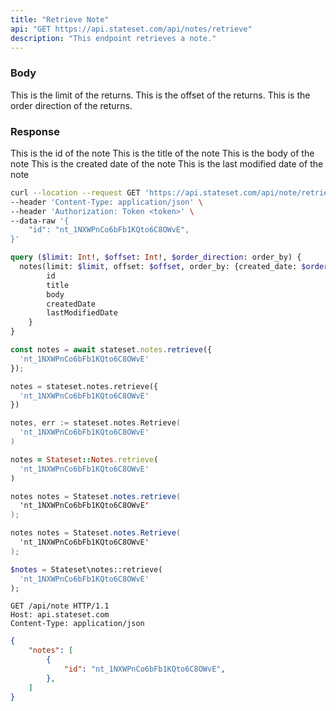 ```yaml
---
title: "Retrieve Note"
api: "GET https://api.stateset.com/api/notes/retrieve"
description: "This endpoint retrieves a note."
---
```


### Body

<ParamField body="limit" required="true" type="string">
  This is the limit of the returns.
</ParamField>

<ParamField body="offset" required="true" type="string">
  This is the offset of the returns.
</ParamField>

<ParamField body="order_direction" required="true" type="string">
  This is the order direction of the returns.
</ParamField>

### Response

<ResponseField name="id" type="string">
  This is the id of the note
</ResponseField>

<ResponseField name="title" type="string">
  This is the title of the note
</ResponseField>

<ResponseField name="body" type="string">
  This is the body of the note
</ResponseField>

<ResponseField name="created_date" type="string">
  This is the created date of the note
</ResponseField>

<ResponseField name="last_modified_date" type="string">
  This is the last modified date of the note
</ResponseField>


<RequestExample>

```bash cURL
curl --location --request GET 'https://api.stateset.com/api/note/retrieve' \
--header 'Content-Type: application/json' \
--header 'Authorization: Token <token>' \
--data-raw '{
    "id": "nt_1NXWPnCo6bFb1KQto6C8OWvE",
}'
```

```graphQL GraphQL
query ($limit: Int!, $offset: Int!, $order_direction: order_by) {
  notes(limit: $limit, offset: $offset, order_by: {created_date: $order_direction}) {
        id
        title
        body
        createdDate
        lastModifiedDate
    }
}
```

```js Node.js
const notes = await stateset.notes.retrieve({
  'nt_1NXWPnCo6bFb1KQto6C8OWvE'
});
```
```py Python
notes = stateset.notes.retrieve({
  'nt_1NXWPnCo6bFb1KQto6C8OWvE'
})
```
```go Golang 
notes, err := stateset.notes.Retrieve(
  'nt_1NXWPnCo6bFb1KQto6C8OWvE'
)
```
```ruby Ruby
notes = Stateset::Notes.retrieve(
  'nt_1NXWPnCo6bFb1KQto6C8OWvE'
)
```
```java Java
notes notes = Stateset.notes.retrieve(
  'nt_1NXWPnCo6bFb1KQto6C8OWvE'
);
```
```csharp C#
notes notes = Stateset.notes.Retrieve(
  'nt_1NXWPnCo6bFb1KQto6C8OWvE'
);
```
```php PHP
$notes = Stateset\notes::retrieve(
  'nt_1NXWPnCo6bFb1KQto6C8OWvE'
);
```
```http HTTP
GET /api/note HTTP/1.1
Host: api.stateset.com
Content-Type: application/json
```

</RequestExample>

<ResponseExample>

```json Response
{
    "notes": [
        {
            "id": "nt_1NXWPnCo6bFb1KQto6C8OWvE",
        },
    ]
}   
```

</ResponseExample>